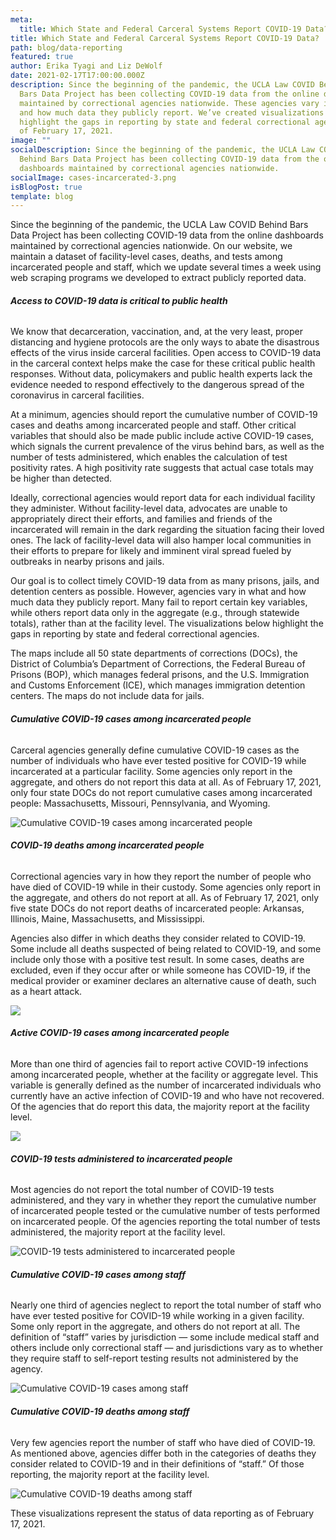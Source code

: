 ```yaml
---
meta:
  title: Which State and Federal Carceral Systems Report COVID-19 Data?
title: Which State and Federal Carceral Systems Report COVID-19 Data?
path: blog/data-reporting
featured: true
author: Erika Tyagi and Liz DeWolf
date: 2021-02-17T17:00:00.000Z
description: Since the beginning of the pandemic, the UCLA Law COVID Behind
  Bars Data Project has been collecting COVID-19 data from the online dashboards
  maintained by correctional agencies nationwide. These agencies vary in what
  and how much data they publicly report. We’ve created visualizations to
  highlight the gaps in reporting by state and federal correctional agencies as
  of February 17, 2021.
image: ""
socialDescription: Since the beginning of the pandemic, the UCLA Law COVID-19
  Behind Bars Data Project has been collecting COVID-19 data from the online
  dashboards maintained by correctional agencies nationwide.
socialImage: cases-incarcerated-3.png
isBlogPost: true
template: blog
---
```

Since the beginning of the pandemic, the UCLA Law COVID Behind Bars Data Project has been collecting COVID-19 data from the online dashboards maintained by correctional agencies nationwide. On our website, we maintain a dataset of facility-level cases, deaths, and tests among incarcerated people and staff, which we update several times a week using web scraping programs we developed to extract publicly reported data.

###### **Access to COVID-19 data is critical to public health**

We know that decarceration, vaccination, and, at the very least, proper distancing and hygiene protocols are the only ways to abate the disastrous effects of the virus inside carceral facilities. Open access to COVID-19 data in the carceral context helps make the case for these critical public health responses. Without data, policymakers and public health experts lack the evidence needed to respond effectively to the dangerous spread of the coronavirus in carceral facilities.

At a minimum, agencies should report the cumulative number of COVID-19 cases and deaths among incarcerated people and staff. Other critical variables that should also be made public include active COVID-19 cases, which signals the current prevalence of the virus behind bars, as well as the number of tests administered, which enables the calculation of test positivity rates. A high positivity rate suggests that actual case totals may be higher than detected.

Ideally, correctional agencies would report data for each individual facility they administer. Without facility-level data, advocates are unable to appropriately direct their efforts, and families and friends of the incarcerated will remain in the dark regarding the situation facing their loved ones. The lack of facility-level data will also hamper local communities in their efforts to prepare for likely and imminent viral spread fueled by outbreaks in nearby prisons and jails.

Our goal is to collect timely COVID-19 data from as many prisons, jails, and detention centers as possible. However, agencies vary in what and how much data they publicly report. Many fail to report certain key variables, while others report data only in the aggregate (e.g., through statewide totals), rather than at the facility level. The visualizations below highlight the gaps in reporting by state and federal correctional agencies.

The maps include all 50 state departments of corrections (DOCs), the District of Columbia’s Department of Corrections, the Federal Bureau of Prisons (BOP), which manages federal prisons, and the U.S. Immigration and Customs Enforcement (ICE), which manages immigration detention centers. The maps do not include data for jails.

###### **Cumulative COVID-19 cases among incarcerated people**

Carceral agencies generally define cumulative COVID-19 cases as the number of individuals who have ever tested positive for COVID-19 while incarcerated at a particular facility. Some agencies only report in the aggregate, and others do not report this data at all. As of February 17, 2021, only four state DOCs do not report cumulative cases among incarcerated people: Massachusetts, Missouri, Pennsylvania, and Wyoming.

![](cases-incarcerated-3.png "Cumulative COVID-19 cases among incarcerated people")

###### **COVID-19 deaths among incarcerated people**

Correctional agencies vary in how they report the number of people who have died of COVID-19 while in their custody. Some agencies only report in the aggregate, and others do not report at all. As of February 17, 2021, only five state DOCs do not report deaths of incarcerated people: Arkansas, Illinois, Maine, Massachusetts, and Mississippi.

Agencies also differ in which deaths they consider related to COVID-19. Some include all deaths suspected of being related to COVID-19, and some include only those with a positive test result. In some cases, deaths are excluded, even if they occur after or while someone has COVID-19, if the medical provider or examiner declares an alternative cause of death, such as a heart attack.

![](deaths-incarcerated-3.png)

###### **Active COVID-19 cases among incarcerated people**

More than one third of agencies fail to report active COVID-19 infections among incarcerated people, whether at the facility or aggregate level. This variable is generally defined as the number of incarcerated individuals who currently have an active infection of COVID-19 and who have not recovered. Of the agencies that do report this data, the majority report at the facility level.

![](active-cases-incarcerated-4.png)

###### **COVID-19 tests administered to incarcerated people**

Most agencies do not report the total number of COVID-19 tests administered, and they vary in whether they report the cumulative number of incarcerated people tested or the cumulative number of tests performed on incarcerated people. Of the agencies reporting the total number of tests administered, the majority report at the facility level.

![](tests-incarcerated-5.png "COVID-19 tests administered to incarcerated people")

###### **Cumulative COVID-19 cases among staff**

Nearly one third of agencies neglect to report the total number of staff who have ever tested positive for COVID-19 while working in a given facility. Some only report in the aggregate, and others do not report at all. The definition of “staff” varies by jurisdiction — some include medical staff and others include only correctional staff — and jurisdictions vary as to whether they require staff to self-report testing results not administered by the agency.

![](cases-staff-6.png "Cumulative COVID-19 cases among staff")

###### **Cumulative COVID-19 deaths among staff**

Very few agencies report the number of staff who have died of COVID-19. As mentioned above, agencies differ both in the categories of deaths they consider related to COVID-19 and in their definitions of “staff.”
Of those reporting, the majority report at the facility level.

![](deaths-staff-6.png "Cumulative COVID-19 deaths among staff")

These visualizations represent the status of data reporting as of February 17, 2021.